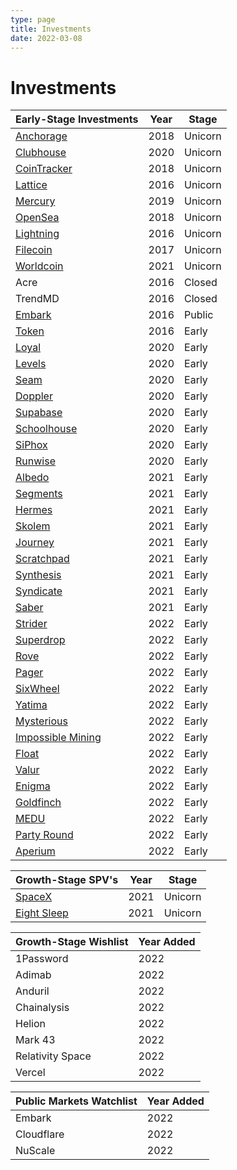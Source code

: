 ```yaml
---
type: page
title: Investments
date: 2022-03-08
---
```


# Investments

| Early-Stage Investments     | Year        | Stage      |
| ----------- | ----------- | ----------- |
| [Anchorage](https://www.anchorage.com/) | 2018 | Unicorn |
| [Clubhouse](https://www.clubhouse.com/) | 2020 | Unicorn |
| [CoinTracker](https://www.cointracker.io/) | 2018 | Unicorn |
| [Lattice](https://lattice.com/) | 2016 | Unicorn |
| [Mercury](https://mercury.com/) | 2019 | Unicorn |
| [OpenSea](https://opensea.io/) | 2018 | Unicorn |
| [Lightning](https://lightning.engineering/) | 2016 | Unicorn |
| [Filecoin](https://filecoin.io/) | 2017 | Unicorn |
| [Worldcoin](https://worldcoin.org/) | 2021 | Unicorn |
| Acre | 2016 | Closed |
| TrendMD | 2016 | Closed |
| [Embark](https://embarktrucks.com/) | 2016 | Public |
| [Token](https://www.tokenring.com/) | 2016 | Early |
| [Loyal](https://loyalfordogs.com/) | 2020 | Early |
| [Levels](https://www.levelshealth.com/) | 2020 | Early |
| [Seam](https://www.getseam.com/) | 2020 | Early |
| [Doppler](https://www.doppler.com/) | 2020 | Early |
| [Supabase](https://supabase.com/) | 2020 | Early |
| [Schoolhouse](https://www.getschoolhouse.com/) | 2020 | Early |
| [SiPhox](https://siphox.com/) | 2020 | Early |
| [Runwise](https://www.runwise.com/) | 2020 | Early |
| [Albedo](https://albedo.com/) | 2021 | Early |
| [Segments](https://segments.ai/) | 2021 | Early |
| [Hermes](http://hermes-robotics.com/) | 2021 | Early |
| [Skolem](https://skolem.tech/) | 2021 | Early |
| [Journey](https://www.journeycolab.com/) | 2021 | Early |
| [Scratchpad](https://scratchpad.com/) | 2021 | Early |
| [Synthesis](https://www.synthesis.is/) | 2021 | Early |
| [Syndicate](https://syndicate.io/) | 2021 | Early |
| [Saber](https://saber.so/) | 2021 | Early |
| [Strider](https://onstrider.com) | 2022 | Early |
| [Superdrop](https://www.superdrop.xyz) | 2022 | Early |
| [Rove](https://roveworld.xyz/) | 2022 | Early |
| [Pager](https://www.pager.xyz/) | 2022 | Early |
| [SixWheel](https://www.sixwheel.com/) | 2022 | Early |
| [Yatima](https://github.com/yatima-inc) | 2022 | Early |
| [Mysterious](https://www.mysterious.io/) | 2022 | Early |
| [Impossible Mining](https://impossiblemining.com/) | 2022 | Early |
| [Float](https://float.health/) | 2022 | Early |
| [Valur](https://www.valur.io/) | 2022 | Early |
| [Enigma](https://enigmalabs.io/) | 2022 | Early |
| [Goldfinch](https://goldfinch.finance/) | 2022 | Early |
| [MEDU](https://meduprotection.com/) | 2022 | Early |
| [Party Round](https://www.partyround.com/) | 2022 | Early |
| [Aperium](https://aperiambio.com/) | 2022 | Early |

| Growth-Stage SPV's     | Year        | Stage      |
| ----------- | ----------- | ----------- |
| [SpaceX](https://www.spacex.com/) | 2021 | Unicorn |
| [Eight Sleep](https://www.eightsleep.com/) | 2021 | Unicorn |

| Growth-Stage Wishlist     | Year Added       |
| ----------- | ----------- |
| 1Password | 2022 |
| Adimab | 2022 |
| Anduril | 2022 |
| Chainalysis | 2022 |
| Helion | 2022 |
| Mark 43 | 2022 |
| Relativity Space | 2022 |
| Vercel | 2022 |

| Public Markets Watchlist     | Year Added       |
| ----------- | ----------- |
| Embark | 2022 |
| Cloudflare | 2022 |
| NuScale | 2022 |
